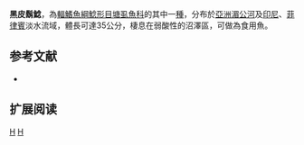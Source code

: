 {{Speciesbox 
| taxon = Clarias meladerma
| status = NE
| status_system = IUCN3.1
| authority = [[Bleeker|Bleeker]], 1846
| synonyms = *''Clarias melanoderma''<br /><small>Bleeker, 1858</small>
*''Clarias melanosoma''<br /><small>Bleeker, 1852</small>
*''Clarias melasoma''<br /><small>Bleeker, 1852</small>
}}

'''黑皮鬍鯰'''，為[[輻鰭魚綱|輻鰭魚綱]][[鯰形目|鯰形目]][[塘虱魚科|塘虱魚科]]的其中一[[種|種]]，分布於[[亞洲|亞洲]][[湄公河|湄公河]]及[[印尼|印尼]]、[[菲律賓|菲律賓]]淡水流域，體長可達35公分，棲息在弱酸性的沼澤區，可做為食用魚。

==参考文献==
*{{FishBase_species|genus=Clarias|species=meladerma|year=2011|month=12}}

== 扩展阅读 ==
{{refbegin}}
{{wikispecies-inline|Clarias meladerma|黑皮鬍鯰}}
{{refend}}
{{Taxonbar|from=Q3763997}}

[[Category:食用魚|H]]
[[Category:鬍鯰屬|H]]
